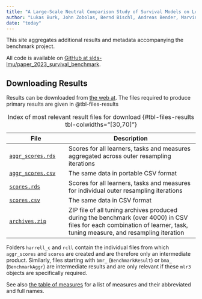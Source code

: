 ```yaml
---
title: "A Large-Scale Neutral Comparison Study of Survival Models on Low-Dimensional Data"
author: "Lukas Burk, John Zobolas, Bernd Bischl, Andreas Bender, Marvin N. Wright, Raphael Sonabend"
date: "today"
---
```


This site aggregates additional results and metadata accompanying the benchmark project.

All code is available on [GitHub at slds-lmu/paper_2023_survival_benchmark](https://github.com/slds-lmu/paper_2023_survival_benchmark).

## Downloading Results

Results can be downloaded from [the web at](https://projects.lukasburk.de/survival_benchmark/results/).
The files required to produce primary results are given in @tbl-files-results

| File | Description |
|------|-------------|
| [`aggr_scores.rds`][aggr_scores_rds]  | Scores for all learners, tasks and measures aggregated across outer resampling iterations |
| [`aggr_scores.csv`][aggr_scores_csv]  | The same data in portable CSV format |
| [`scores.rds`][scores_rds]            | Scores for all learners, tasks and measures for individual outer resampling iterations |
| [`scores.csv`][scores_csv]            | The same data in CSV format |
| [`archives.zip`][archive_zip]         | ZIP file of all tuning archives produced during the benchmark (over 4000) in CSV files for each combination of learner, task, tuning measure, and resampling iteration |

: Index of most relevant result files for download {#tbl-files-results tbl-colwidths="[30,70]"}


[scores_csv]: https://projects.lukasburk.de/survival_benchmark/results/scores.csv
[scores_rds]: https://projects.lukasburk.de/survival_benchmark/results/scores.rds
[aggr_scores_csv]: https://projects.lukasburk.de/survival_benchmark/results/aggr_scores.csv
[aggr_scores_rds]: https://projects.lukasburk.de/survival_benchmark/results/aggr_scores.rds
[archive_zip]: https://projects.lukasburk.de/survival_benchmark/results/archives.zip

Folders `harrell_c` and `rcll` contain the individual files from which `aggr_scores` and `scores` are created and are therefore only an intermediate product.
Similarly, files starting with `bmr_` (`BenchmarkResult`) or `bma_` (`BenchmarkAggr`) are intermediate results and are only relevant if these `mlr3` objects are specifically required.

See also [the table of measures](metadata.qmd) for a list of measures and their abbreviated and full names.
